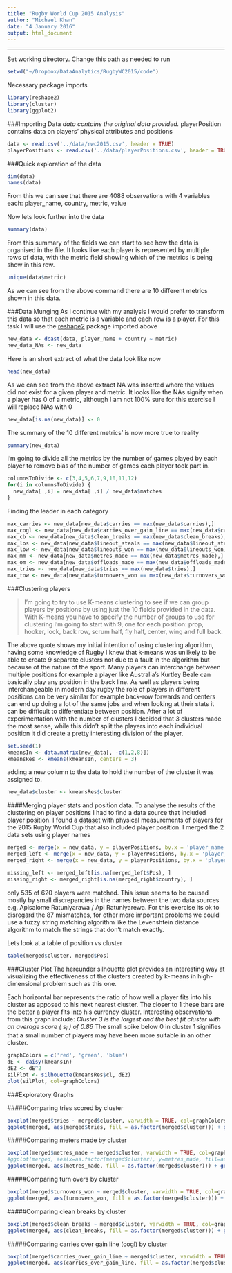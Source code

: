```yaml
---
title: "Rugby World Cup 2015 Analysis"
author: "Michael Khan"
date: "4 January 2016"
output: html_document
---
```


----
Set working directory. 
Change this path as needed to run
```r
setwd("~/Dropbox/DataAnalytics/RugbyWC2015/code")
```


Necessary package imports
```r
library(reshape2)
library(cluster)
library(ggplot2)
```

###Importing Data
*data contains the original data provided.
*playerPosition contains data on players' physical attributes and positions
```r
data <- read.csv('../data/rwc2015.csv', header = TRUE)
playerPositions <- read.csv('../data/playerPositions.csv', header = TRUE)
```


###Quick exploration of the data
```r
dim(data)
names(data)
```
From this we can see that there are 4088 observations with 4 variables each: player_name, country, metric, value


Now lets look further into the data
```r
summary(data)
```
From this summary of the fields we can start to see how the data is organised in the file.
It looks like each player is represented by multiple rows of data, with the metric field showing which of the metrics is being show in this row.
```r
unique(data$metric)
```
As we can see from the above command there are 10 different metrics shown in this data.


###Data Munging
As I continue with my analysis I would prefer to transform this data so that each metric is a variable and each row is a player.
For this task I will use the [reshape2](https://cran.r-project.org/web/packages/reshape2/index.html) package imported above

```r
new_data <- dcast(data, player_name + country ~ metric)
new_data_NAs <- new_data
```

Here is an short extract of what the data look like now
```r
head(new_data)
```
As we can see from the above extract NA was inserted where the values did not exist for a given player and metric. It looks like the NAs signify when a player has 0 of a metric, although I am not 100% sure for this exercise I will replace NAs with 0
```r
new_data[is.na(new_data)] <- 0
```
The summary of the 10 different metrics' is now more true to reality
```r
summary(new_data)
```


I'm going to divide all the metrics by the number of games played by each player to remove bias of the number of games each player took part in.
```r
columnsToDivide <- c(3,4,5,6,7,9,10,11,12)
for(i in columnsToDivide) {
  new_data[ ,i] = new_data[ ,i] / new_data$matches
} 
```


Finding the leader in each category 
```r
max_carries <- new_data[new_data$carries == max(new_data$carries),]
max_cogl <- new_data[new_data$carries_over_gain_line == max(new_data$carries_over_gain_line),]
max_cb <- new_data[new_data$clean_breaks == max(new_data$clean_breaks),]
max_los <- new_data[new_data$lineout_steals == max(new_data$lineout_steals),]
max_low <- new_data[new_data$lineouts_won == max(new_data$lineouts_won),]
max_mm <- new_data[new_data$metres_made == max(new_data$metres_made),]
max_om <- new_data[new_data$offloads_made == max(new_data$offloads_made),]
max_tries <- new_data[new_data$tries == max(new_data$tries),]
max_tow <- new_data[new_data$turnovers_won == max(new_data$turnovers_won),]
```


###Clustering players

> I'm going to try to use K-means clustering to see if we can group players by positions by using just the 10 fields provided in the data. With K-means you have to specify the number of groups to use for clustering I'm going to start with 9, one for each position: prop, hooker, lock, back row, scrum half, fly half, center, wing and full back. 

The above quote shows my initial intention of using clustering algorithm, having some knowledge of Rugby I knew that k-means was unlikely to be able to create 9 separate clusters not due to a fault in the algorithm but because of the nature of the sport. Many players can interchange between multiple positions for example a player like Australia's Kurtley Beale can basically play any position in the back line. As well as players being interchangeable in modern day rugby the role of players in different positions can be very similar for example back-row forwards and centers can end up doing a lot of the same jobs and when looking at their stats it can be difficult to differentiate between position.
After a lot of experimentation with the number of clusters I decided that 3 clusters made the most sense, while this didn't split the players into each individual position it did create a pretty interesting division of the player. 
```r
set.seed(1)
kmeansIn <- data.matrix(new_data[, -c(1,2,8)])
kmeansRes <- kmeans(kmeansIn, centers = 3)
```

adding a new column to the data to hold the number of the cluster it was assigned to.
```r
new_data$cluster <- kmeansRes$cluster
```


####Merging player stats and position data.
To analyse the results of the clustering on player positions I had to find a data source that included player position.
I found a [dataset](http://www.rugbyhow.com/2015RWC-all-player-sizes.html#AName order) with physical measurements of players for the 2015 Rugby World Cup that also included player position. I merged the 2 data sets using player names 
```r
merged <- merge(x = new_data, y = playerPositions, by.x = 'player_name', by.y = 'Player.name')
merged_left <- merge(x = new_data, y = playerPositions, by.x = 'player_name', by.y = 'Player.name', all.x = TRUE)
merged_right <- merge(x = new_data, y = playerPositions, by.x = 'player_name', by.y = 'Player.name', all.y = TRUE)

missing_left <- merged_left[is.na(merged_left$Pos), ]
missing_right <- merged_right[is.na(merged_right$country), ]
```
only 535 of 620 players were matched. This issue seems to be caused mostly by small discrepancies in the names between the two data sources e.g. Apisalome Ratuniyarawa / Api Ratuniyarewa. For this exercise its ok to disregard the 87 mismatches, for other more important problems we could use a fuzzy string matching algorithm like the Levenshtein distance algorithm to match the strings that don't match exactly.

Lets look at a table of position vs cluster
```r
table(merged$cluster, merged$Pos)
```



###Cluster Plot
The hereunder silhouette plot provides an interesting way at visualizing the effectiveness of the clusters created by k-means in high-dimensional problem such as this one.  

Each horizontal bar represents the ratio of how well a player fits into his cluster as apposed to his next nearest cluster. The closer to 1 these bars are the better a player fits into his currency cluster.
Interesting observations from this graph include:
 *Cluster 3 is the largest and the best fit cluster with an average score ( s~i~ ) of 0.86
 *The small spike below 0 in cluster 1 signifies that a small number of players may have been more suitable in an other cluster. 
```r
graphColors = c('red', 'green', 'blue')
dE <- daisy(kmeansIn)
dE2 <- dE^2
silPlot <- silhouette(kmeansRes$cl, dE2)
plot(silPlot, col=graphColors)
```



###Exploratory Graphs

#####Comparing tries scored by cluster
```r
boxplot(merged$tries ~ merged$cluster, varwidth = TRUE, col=graphColors, xlab='Cluster', ylab='Tries scored per game', main='Tries scored per game cluster comparison')
ggplot(merged, aes(merged$tries, fill = as.factor(merged$cluster))) + geom_density(alpha = 0.2)
```


#####Comparing meters made by cluster
```r
boxplot(merged$metres_made ~ merged$cluster, varwidth = TRUE, col=graphColors, xlab='Cluster', ylab='Meters made per game', main='Meters made cluster comparison')
#ggplot(merged, aes(x=as.factor(merged$cluster), y=metres_made, fill=as.factor(merged$cluster))) + geom_boxplot() + scale_fill_discrete(name = 'Clusters')
ggplot(merged, aes(metres_made, fill = as.factor(merged$cluster))) + geom_density(alpha = 0.2) + scale_fill_discrete(name = 'Clusters')
```

#####Comparing turn overs by cluster
```r
boxplot(merged$turnovers_won ~ merged$cluster, varwidth = TRUE, col=graphColors, xlab='Cluster', ylab='Meters made per game', main='Meters made cluster comparison')
ggplot(merged, aes(turnovers_won, fill = as.factor(merged$cluster))) + geom_density(alpha = 0.2) + scale_fill_discrete(name = 'Clusters')
```

#####Comparing clean breaks by cluster
```r
boxplot(merged$clean_breaks ~ merged$cluster, varwidth = TRUE, col=graphColors, xlab='Cluster', ylab='Clean breaks made per game', main='Clean breaks made cluster comparison')
ggplot(merged, aes(clean_breaks, fill = as.factor(merged$cluster))) + geom_density(alpha = 0.2) + scale_fill_discrete(name = 'Clusters')
```

#####Comparing carries over gain line (cogl) by cluster
```r
boxplot(merged$carries_over_gain_line ~ merged$cluster, varwidth = TRUE, col=graphColors, xlab='Cluster', ylab='Carries over gain line per game', main='Carries over gain line cluster comparison')
ggplot(merged, aes(carries_over_gain_line, fill = as.factor(merged$cluster))) + geom_density(alpha = 0.2) + scale_fill_discrete(name = 'Clusters')
```
